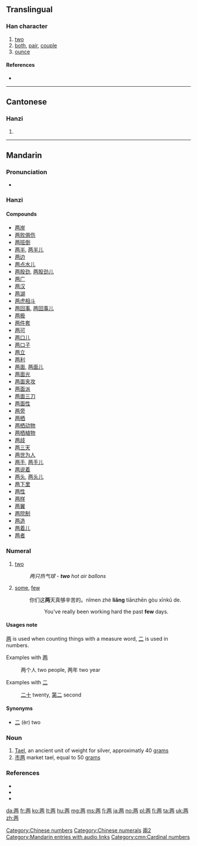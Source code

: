 {{also|兩|両}}<!-- may be replaced by zh-forms -->
==Translingual==
{{stroke order|strokes=7}}

===Han character===
{{Han char|rn=1|rad=一|as=06|sn=7|four=|canj=一人人月 (MOOB)}}

# [[two]]
# [[both]], [[pair]], [[couple]]
# [[ounce]]

====References====
* {{Han ref|kx=0078.131|dkj=00051|dj=0157.210|hdz=10021.020|uh=4E24|ud=20004}}

[[Category:Chinese numbers]]
[[Category:Chinese numerals]]

----

==Cantonese==

===Hanzi===
{{yue-hanzi|jyut=[[loeng5]]|y=leung5|tra=兩}}

# {{defn|lang=yue|sort=一06}}

----

==Mandarin==

===Pronunciation===
* {{audio|zh-liǎng.ogg|audio|lang=cmn}}

===Hanzi===
{{cmn-hanzi|tra=兩|pin=[[liǎng]] ([[liang3]])|wg=liang<sup>3</sup>}}

====Compounds====
{{der-top}}
* [[两岸]]
* [[两败俱伤]]
* [[两班倒]]
* [[两半]], [[两半儿]]
* [[两边]]
* [[两点水儿]]
* [[两股劲]], [[两股劲儿]]
* [[两广]]
* [[两汉]]
* [[两湖]]
* [[两虎相斗]]
* [[两回事]], [[两回事儿]]
* [[两极]]
* [[两件套]]
* [[两可]]
* [[两口儿]]
* [[两口子]]
* [[两立]]
* [[两利]]
* [[两面]], [[两面儿]]
* [[两面光]]
* [[两面夹攻]]
* [[两面派]]
* [[两面三刀]]
* [[两面性]]
* [[两旁]]
* [[两栖]]
* [[两栖动物]]
* [[两栖植物]]
* [[两歧]]
* [[两三天]]
* [[两世为人]]
* [[两手]], [[两手儿]]
* [[两说着]]
* [[两头]], [[两头儿]]
* [[两下里]]
* [[两性]]
* [[两样]]
* [[两翼]]
* [[两院制]]
* [[两造]]
* [[两着儿]]
* [[两者]]
{{der-bottom}}

===Numeral===
{{cmn-car-num|s|pin=liǎng|pint=liang3|tra=兩|rs=一06}}

# [[two]]
#:''两只热气球 - '''two''' hot air ballons''
# [[some]], [[few]]
#: 你们这'''两'''天真够辛苦的。nǐmen zhè '''liǎng''' tiānzhēn gòu xīnkǔ de.
#:: You've really been working hard the past '''few''' days.

====Usages note====

[[两]] is used when counting things with a measure word, [[二]] is used in numbers. 

Examples with [[两]]
: 两个人 two people, 两年 two year

Examples with [[二]]
: [[二十]] twenty, [[第二]] second

====Synonyms====
* [[二]] (èr) two

===Noun===
{{cmn-noun|s|pin=liǎng|pint=liang3|tra=兩|rs=一06}}

# [[w:Tael|Tael]], an ancient unit of weight for silver, approximatly 40 [[grams]]
# [[市两]] market tael, equal to 50 [[grams]]



===References===
* {{cite web
| url = http://www.mdbg.net/chindict/chindict.php?page=worddict&wdrst=0&wdqb=两
| title = 两
| work = MDBG English to Chinese dictionary ( Based on CC-CEDICT )
| language = Mandarin/English
| accessdate = 2014-03-21}}
* {{cite web
| url = http://resources.allsetlearning.com/chinese/grammar/%22Er%22_and_%22liang%22
| title =  "Er" and "liang"
| work = Chinese Grammar Wiki
| language = Mandarin/English
| accessdate = 2014-03-21}}
* {{cite web
| url = http://www.jukuu.com/index.php
| title = Jukuu
| work = Jukuu
| language = Mandarin/English
| accessdate = 2014-03-21}}

[[Category:CJKV characters simplified differently in Japan and China|兩2]]
[[Category:Mandarin entries with audio links]]
[[Category:cmn:Cardinal numbers]]

[[da:两]]
[[fr:两]]
[[ko:两]]
[[lt:两]]
[[hu:两]]
[[mg:两]]
[[ms:两]]
[[fj:两]]
[[ja:两]]
[[no:两]]
[[pl:两]]
[[fi:两]]
[[ta:两]]
[[uk:两]]
[[zh:两]]